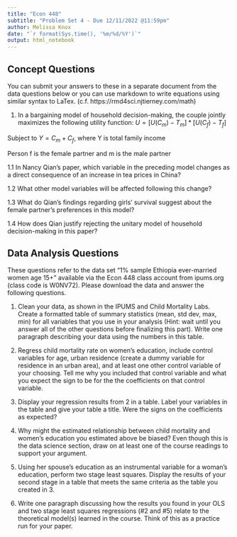 ```yaml
---
title: "Econ 448"
subtitle: "Problem Set 4 - Due 12/11/2022 @11:59pm"
author: Melissa Knox
date: "`r format(Sys.time(), '%m/%d/%Y')`"
output: html_notebook  
---
```

## Concept Questions

You can submit your answers to these in a separate document from the data questions below or you can use markdown to write equations using similar syntax to LaTex.  (c.f. https://rmd4sci.njtierney.com/math)

1. In a bargaining model of household decision-making, the couple jointly maximizes the following utility function:
$U=[U(C_m)- T_m]*[U(C_f)- T_f]$

Subject to $Y= C_m+C_f$, where Y is total family income
    
Person f is the female partner and m is the male partner

  1.1 In Nancy Qian’s paper, which variable in the preceding model changes as a direct                  consequence of an increase in tea prices in China?
    
  1.2 What other model variables will be affected following this change?
    
  1.3 What do Qian’s findings regarding girls’ survival suggest about the female partner’s    preferences in this model?
    
  1.4 How does Qian justify rejecting the unitary model of household decision-making in this      paper?

## Data Analysis Questions

These questions refer to the data set "1% sample Ethiopia ever-married women age 15+" available via the Econ 448 class account from ipums.org (class code is W0NV72).  Please download the data and answer the following questions.

1. Clean your data, as shown in the IPUMS and Child Mortality Labs. Create a formatted table of summary statistics (mean, std dev, max, min) for all variables that you use in your analysis (Hint: wait until you answer all of the other questions before finalizing this part). Write one paragraph describing your data using the numbers in this table. 

2. Regress child mortality rate on women's education, include control variables for age, urban residence (create a dummy variable for residence in an urban area), and at least one other control variable of your choosing.  Tell me why you included that control variable and what you expect the sign to be for the the coefficients on that control variable.

3. Display your regression results from 2 in a table. Label your variables in the table and give your table a title.  Were the signs on the coefficients as expected? 

4. Why might the estimated relationship between child mortality and women's education you estimated above be biased? Even though this is the data science section, draw on at least one of the course readings to support your argument.

5. Using her spouse's education as an instrumental variable for a woman's education, perform two stage least squares.  Display the results of your second stage in a table that meets the same criteria as the table you created in 3.

6. Write one paragraph discussing how the results you found in your OLS and two stage least squares regressions (#2 and #5) relate to the theoretical model(s) learned in the course. Think of this as a practice run for your paper.
